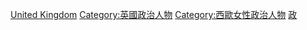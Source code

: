 [[Category:欧洲各国女性政治人物|United Kingdom]]
[[Category:英國政治人物|Category:英國政治人物]]
[[Category:西歐女性政治人物|Category:西歐女性政治人物]]
[[Category:英国各职业女性|政]]